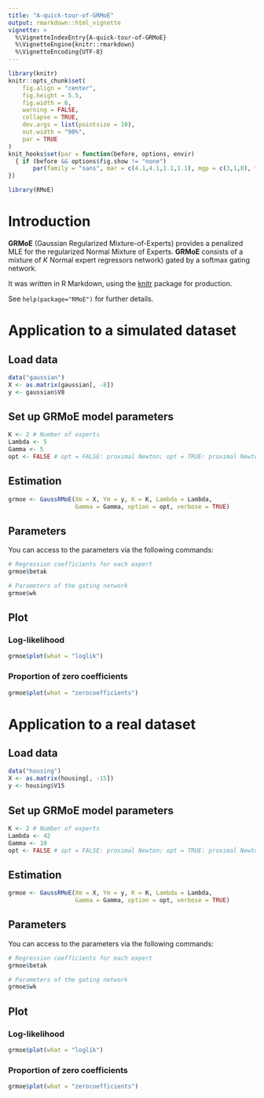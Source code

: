 ```yaml
---
title: "A-quick-tour-of-GRMoE"
output: rmarkdown::html_vignette
vignette: >
  %\VignetteIndexEntry{A-quick-tour-of-GRMoE}
  %\VignetteEngine{knitr::rmarkdown}
  %\VignetteEncoding{UTF-8}
---
```


```r
library(knitr)
knitr::opts_chunk$set(
	fig.align = "center",
	fig.height = 5.5,
	fig.width = 6,
	warning = FALSE,
	collapse = TRUE,
	dev.args = list(pointsize = 10),
	out.width = "90%",
	par = TRUE
)
knit_hooks$set(par = function(before, options, envir)
  { if (before && options$fig.show != "none") 
       par(family = "sans", mar = c(4.1,4.1,1.1,1.1), mgp = c(3,1,0), tcl = -0.5)
})
```

```r
library(RMoE)
```

# Introduction

**GRMoE** (Gaussian Regularized Mixture-of-Experts) provides a penalized MLE 
for the regularized Normal Mixture of Experts. **GRMoE** consists of a mixture 
of *K* Normal expert regressors network) gated by a softmax gating network.

It was written in R Markdown, using the [knitr](https://cran.r-project.org/package=knitr) 
package for production.

See `help(package="RMoE")` for further details.

# Application to a simulated dataset

## Load data

```r
data("gaussian")
X <- as.matrix(gaussian[, -8])
y <- gaussian$V8
```

## Set up GRMoE model parameters

```r
K <- 2 # Number of experts
Lambda <- 5
Gamma <- 5
opt <- FALSE # opt = FALSE: proximal Newton; opt = TRUE: proximal Newton-type
```

## Estimation

```r
grmoe <- GaussRMoE(Xm = X, Ym = y, K = K, Lambda = Lambda, 
                   Gamma = Gamma, option = opt, verbose = TRUE)
```

## Parameters

You can access to the parameters via the following commands:

```r

# Regression coefficients for each expert
grmoe$betak

# Parameters of the gating network
grmoe$wk
```

## Plot

### Log-likelihood

```r
grmoe$plot(what = "loglik")
```

### Proportion of zero coefficients

```r
grmoe$plot(what = "zerocoefficients")
```

# Application to a real dataset

## Load data

```r
data("housing")
X <- as.matrix(housing[, -15])
y <- housing$V15
```

## Set up GRMoE model parameters

```r
K <- 2 # Number of experts
Lambda <- 42
Gamma <- 10
opt <- FALSE # opt = FALSE: proximal Newton; opt = TRUE: proximal Newton-type
```

## Estimation

```r
grmoe <- GaussRMoE(Xm = X, Ym = y, K = K, Lambda = Lambda, 
                   Gamma = Gamma, option = opt, verbose = TRUE)
```

## Parameters

You can access to the parameters via the following commands:

```r

# Regression coefficients for each expert
grmoe$betak

# Parameters of the gating network
grmoe$wk
```

## Plot

### Log-likelihood

```r
grmoe$plot(what = "loglik")
```

### Proportion of zero coefficients

```r
grmoe$plot(what = "zerocoefficients")
```
